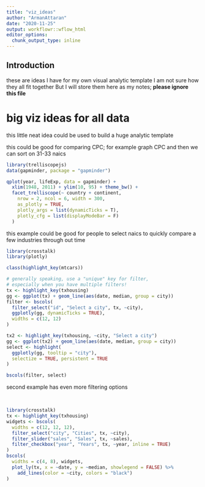 ```yaml
---
title: "viz_ideas"
author: "ArmanAttaran"
date: "2020-11-25"
output: workflowr::wflow_html
editor_options:
  chunk_output_type: inline
---
```


## Introduction

these are ideas I have for my own visual analytic template I am not sure how they all fit together But I will store them here as my notes; **please ignore this file**

# big viz ideas for all data

this little neat idea could be used to build a huge analytic template

this could be good for comparing CPC; for example graph CPC and then we can sort on 31-33 naics

```r
library(trelliscopejs)
data(gapminder, package = "gapminder")

qplot(year, lifeExp, data = gapminder) +
  xlim(1948, 2011) + ylim(10, 95) + theme_bw() +
  facet_trelliscope(~ country + continent,
    nrow = 2, ncol = 6, width = 300, 
    as_plotly = TRUE, 
    plotly_args = list(dynamicTicks = T),
    plotly_cfg = list(displayModeBar = F)
  )

```

this example could be good for people to select naics to quickly compare a few industries through out time

```r
library(crosstalk)
library(plotly)

class(highlight_key(mtcars))

# generally speaking, use a "unique" key for filter, 
# especially when you have multiple filters!
tx <- highlight_key(txhousing)
gg <- ggplot(tx) + geom_line(aes(date, median, group = city))
filter <- bscols(
  filter_select("id", "Select a city", tx, ~city),
  ggplotly(gg, dynamicTicks = TRUE),
  widths = c(12, 12)
)

tx2 <- highlight_key(txhousing, ~city, "Select a city")
gg <- ggplot(tx2) + geom_line(aes(date, median, group = city))
select <- highlight(
  ggplotly(gg, tooltip = "city"), 
  selectize = TRUE, persistent = TRUE
)

bscols(filter, select)
```

second example has even more filtering options

 

```r
library(crosstalk)
tx <- highlight_key(txhousing)
widgets <- bscols(
  widths = c(12, 12, 12),
  filter_select("city", "Cities", tx, ~city),
  filter_slider("sales", "Sales", tx, ~sales),
  filter_checkbox("year", "Years", tx, ~year, inline = TRUE)
)
bscols(
  widths = c(4, 8), widgets, 
  plot_ly(tx, x = ~date, y = ~median, showlegend = FALSE) %>% 
    add_lines(color = ~city, colors = "black")
)
```
